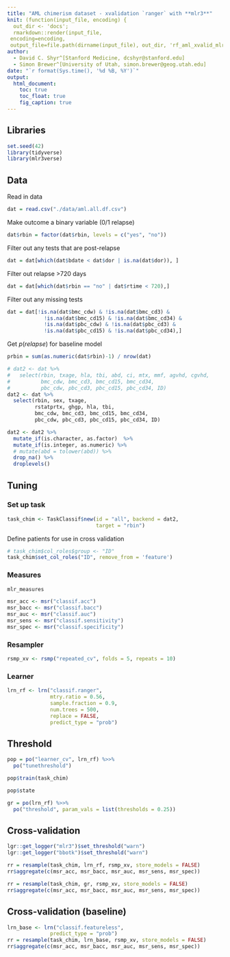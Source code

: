 ```yaml
---
title: "AML chimerism dataset - xvalidation `ranger` with **mlr3**"
knit: (function(input_file, encoding) {
  out_dir <- 'docs';
  rmarkdown::render(input_file,
 encoding=encoding,
 output_file=file.path(dirname(input_file), out_dir, 'rf_aml_xvalid_mlr3.html'))})
author:
  - David C. Shyr^[Stanford Medicine, dcshyr@stanford.edu]
  - Simon Brewer^[University of Utah, simon.brewer@geog.utah.edu]
date: "`r format(Sys.time(), '%d %B, %Y')`"
output:
  html_document:
    toc: true
    toc_float: true
    fig_caption: true
---
```


## Libraries

```r

set.seed(42)
library(tidyverse)
library(mlr3verse)

```


## Data

Read in data
```r

dat = read.csv("./data/aml.all.df.csv")

```

Make outcome a binary variable (0/1 relapse)
```r

dat$rbin = factor(dat$rbin, levels = c("yes", "no"))

```

Filter out any tests that are post-relapse

```r

dat = dat[which(dat$bdate < dat$dor | is.na(dat$dor)), ]

```

Filter out relapse >720 days

```r

dat = dat[which(dat$rbin == "no" | dat$rtime < 720),]

```

Filter out any missing tests
```r

dat = dat[!is.na(dat$bmc_cdw) & !is.na(dat$bmc_cd3) & 
            !is.na(dat$bmc_cd15) & !is.na(dat$bmc_cd34) &
            !is.na(dat$pbc_cdw) & !is.na(dat$pbc_cd3) & 
            !is.na(dat$pbc_cd15) & !is.na(dat$pbc_cd34),]

```

Get $p(relapse)$ for baseline model

```r

prbin = sum(as.numeric(dat$rbin)-1) / nrow(dat)

```


```r

# dat2 <- dat %>%
#   select(rbin, txage, hla, tbi, abd, ci, mtx, mmf, agvhd, cgvhd,
#          bmc_cdw, bmc_cd3, bmc_cd15, bmc_cd34, 
#          pbc_cdw, pbc_cd3, pbc_cd15, pbc_cd34, ID)
dat2 <- dat %>%
  select(rbin, sex, txage, 
         rstatprtx, ghgp, hla, tbi, 
         bmc_cdw, bmc_cd3, bmc_cd15, bmc_cd34, 
         pbc_cdw, pbc_cd3, pbc_cd15, pbc_cd34, ID)

dat2 <- dat2 %>% 
  mutate_if(is.character, as.factor)  %>% 
  mutate_if(is.integer, as.numeric) %>%
  # mutate(abd = tolower(abd)) %>%
  drop_na() %>%
  droplevels()

```

## Tuning

### Set up task

```r

task_chim <- TaskClassif$new(id = "all", backend = dat2, 
                             target = "rbin")

```

Define patients for use in cross validation

```r

# task_chim$col_roles$group <- "ID"
task_chim$set_col_roles("ID", remove_from = 'feature')

```

### Measures

```r

mlr_measures

```

```r

msr_acc <- msr("classif.acc")
msr_bacc <- msr("classif.bacc")
msr_auc <- msr("classif.auc")
msr_sens <- msr("classif.sensitivity")
msr_spec <- msr("classif.specificity")

```

### Resampler

```r

rsmp_xv <- rsmp("repeated_cv", folds = 5, repeats = 10)

```

### Learner

```r

lrn_rf <- lrn("classif.ranger",
              mtry.ratio = 0.56,
              sample.fraction = 0.9,
              num.trees = 500, 
              replace = FALSE,
              predict_type = "prob")

```   


## Threshold

```r

pop = po("learner_cv", lrn_rf) %>>%
  po("tunethreshold")

pop$train(task_chim)

pop$state

```

```r

gr = po(lrn_rf) %>>%
  po("threshold", param_vals = list(thresholds = 0.25))

```

## Cross-validation

```r
lgr::get_logger("mlr3")$set_threshold("warn")
lgr::get_logger("bbotk")$set_threshold("warn")
```

```r

rr = resample(task_chim, lrn_rf, rsmp_xv, store_models = FALSE)
rr$aggregate(c(msr_acc, msr_bacc, msr_auc, msr_sens, msr_spec))

```

```r

rr = resample(task_chim, gr, rsmp_xv, store_models = FALSE)
rr$aggregate(c(msr_acc, msr_bacc, msr_auc, msr_sens, msr_spec))

```

## Cross-validation (baseline)

```r

lrn_base <- lrn("classif.featureless",
              predict_type = "prob")
rr = resample(task_chim, lrn_base, rsmp_xv, store_models = FALSE)
rr$aggregate(c(msr_acc, msr_bacc, msr_auc, msr_sens, msr_spec))

```
